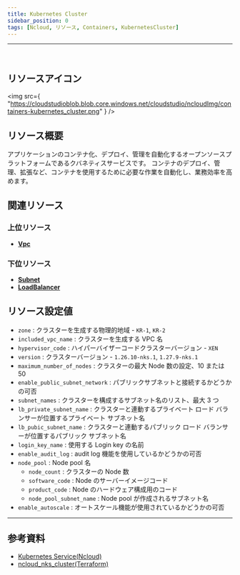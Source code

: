 ```yaml
---
title: Kubernetes Cluster
sidebar_position: 0
tags: [Ncloud, リソース, Containers, KubernetesCluster]
---
```


<hr />
<br />

## リソースアイコン

<img
    src={
        "https://cloudstudioblob.blob.core.windows.net/cloudstudio/ncloudImg/containers-kubernetes_cluster.png"
    }
/>

## リソース概要

アプリケーションのコンテナ化、デプロイ、管理を自動化するオープンソースプラットフォームであるクバネティスサービスです。
コンテナのデプロイ、管理、拡張など、コンテナを使用するために必要な作業を自動化し、業務効率を高めます。

## 関連リソース

### 上位リソース

-   [**Vpc**](https://docs.cstudio.app/ja/docs/resource/ncloud/Networking/Vpc)

### 下位リソース

-   [**Subnet**](https://docs.cstudio.app/ja/docs/resource/ncloud/Networking/Subnet)
-   [**LoadBalancer**](https://docs.cstudio.app/ja/docs/resource/ncloud/Networking/LoadBalancer)

## リソース設定値

-   `zone` : クラスターを生成する物理的地域 - `KR-1`, `KR-2`
-   `included_vpc_name` : クラスターを生成する VPC 名
-   `hypervisor_code` : ハイパーバイザーコードクラスターバージョン - `XEN`
-   `version` : クラスターバージョン - `1.26.10-nks.1`, `1.27.9-nks.1`
-   `maximum_number_of_nodes` : クラスターの最大 Node 数の設定、10 または 50
-   `enable_public_subnet_network` : パブリックサブネットと接続するかどうかの可否
-   `subnet_names` : クラスターを構成するサブネット名のリスト、最大 3 つ
-   `lb_private_subnet_name` : クラスターと連動するプライベート ロード バランサーが位置するプライベート サブネット名
-   `lb_pubic_subnet_name` : クラスターと連動するパブリック ロード バランサーが位置するパブリック サブネット名
-   `login_key_name` : 使用する Login key の名前
-   `enable_audit_log` : audit log 機能を使用しているかどうかの可否
-   `node_pool` : Node pool 名
    -   `node_count` : クラスターの Node 数
    -   `software_code` : Node のサーバーイメージコード
    -   `product_code` : Node のハードウェア構成用のコード
    -   `node_pool_subnet_name` : Node pool が作成されるサブネット名
-   `enable_autoscale` : オートスケール機能が使用されているかどうかの可否

---

## 参考資料

-   [Kubernetes Service(Ncloud)](https://www.ncloud.com/product/containers/kubernetes)
-   [ncloud_nks_cluster(Terraform)](https://registry.terraform.io/providers/NaverCloudPlatform/ncloud/latest/docs/resources/nks_cluster)
